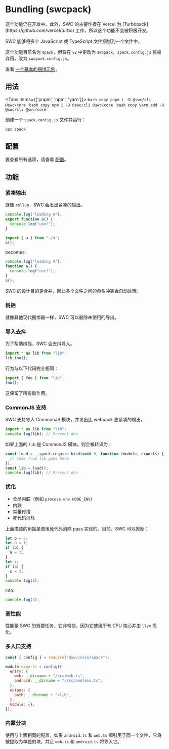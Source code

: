 
# Bundling (swcpack)

<Callout emoji="🚧">
  这个功能仍在开发中。此外，SWC 的主要作者在 Vercel 为 [Turbopack](https://github.com/vercel/turbo) 工作，所以这个功能不会被积极开发。
</Callout>

SWC 能够将多个 JavaScript 或 TypeScript 文件捆绑到一个文件中。

这个功能目前名为 `spack`，但将在 `v2` 中更改为 `swcpack`。`spack.config.js` 将被弃用，改为 `swcpack.config.js`。

查看 [一个基本的捆绑示例](https://github.com/swc-project/pkgs/tree/main/packages/cli/examples/spack-basic)。

## 用法

<Tabs items={['pnpm', 'npm', 'yarn']}>
  <Tab>
    ```bash copy
    pnpm i -D @swc/cli @swc/core
    ```
  </Tab>
  <Tab>
    ```bash copy
    npm i -D @swc/cli @swc/core
    ```
  </Tab>
  <Tab>
    ```bash copy
    yarn add -D @swc/cli @swc/core
    ```
  </Tab>
</Tabs>

创建一个 `spack.config.js` 文件并运行：

```bash
npx spack
```

## 配置

要查看所有选项，请查看 [配置](/docs/configuration/bundling)。

## 功能

### 紧凑输出

就像 `rollup`，SWC 会发出紧凑的输出。

```js filename="a.js"
console.log("loading A");
export function a() {
  console.log("use!");
}
```

```js filename="lib.js"
import { a } from "./a";
a();
```

becomes:

```js filename="output.js"
console.log("loading A");
function a() {
  console.log("use!");
}
a();
```

SWC 的设计目的是合并，因此多个文件之间的命名冲突会自动处理。

### 树摇

就像其他现代捆绑器一样，SWC 可以删除未使用的导出。

### 导入去抖

为了帮助树摇，SWC 会去抖导入。

```js
import * as lib from "lib";
lib.foo();
```

行为与以下代码完全相同：

```js
import { foo } from "lib";
foo();
```

这保留了所有副作用。

### CommonJS 支持

SWC 支持导入 CommonJS 模块，并发出比 webpack 更紧凑的输出。

```js filename="source.js"
import * as lib from "lib";
console.log(lib); // Prevent dce
```

如果上面的 `lib` 是 CommonJS 模块，则会被转译为：

```js filename="output.js"
const load = __spack_require.bind(void 0, function (module, exports) {
  // Code from lib goes here
});
const lib = load();
console.log(lib); // Prevent dce
```

### 优化

- 全局内联（例如 `process.env.NODE_ENV`）
- 内联
- 常量传播
- 死代码消除

上面描述的树摇是使用死代码消除 pass 实现的。目前，SWC 可以推断：

```js filename="source.js"
let b = 2;
let a = 1;
if (b) {
  a = 2;
}
let c;
if (a) {
  c = 3;
}
console.log(c);
```

into:

```js filename="output.js"
console.log(3);
```

### 高性能

性能是 SWC 的首要任务。它非常快，因为它使用所有 CPU 核心并由 `llvm` 优化。

### 多入口支持

```js filename="spack.config.js"
const { config } = require("@swc/core/spack");

module.exports = config({
  entry: {
    web: __dirname + "/src/web.ts",
    android: __dirname + "/src/android.ts",
  },
  output: {
    path: __dirname + "/lib",
  },
  module: {},
});
```

### 内置分块

使用与上面相同的配置，如果 `android.ts` 和 `web.ts` 都引用了同一个文件，它将被提取为单独的块，并且 `web.ts` 和 `android.ts` 将导入它。

